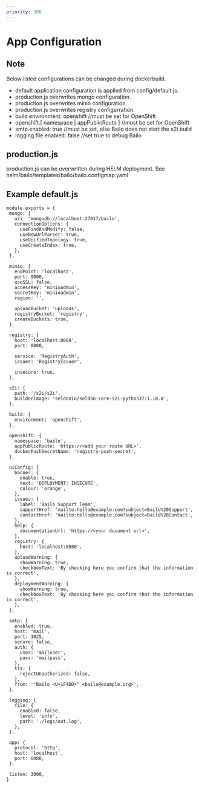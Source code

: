 ```yaml
---
priority: 300
---
```



# App Configuration


## Note

Below listed configurations can be changed during dockerbuild.

- default application configuration is applied from config/default.js.
- production.js overwrites mongo configuration.
- production.js overwrites minio configuration.
- production.js overwrites registry configurration.
- build.environment: openshift //must be set for OpenShift
- openshift.[ namespace | appPublicRoute ] //must be set for OpenShift
- smtp.enabled: true //must be set, else Bailo does not start the s2i build
- logging.file.enabled: false //set true to debug Bailo

## production.js

production.js can be overwritten during HELM deployment. See helm/bailo/templates/bailo/bailo.configmap.yaml

## Example **default.js**

```
module.exports = {
 mongo: {
   uri: 'mongodb://localhost:27017/bailo',
   connectionOptions: {
     useFindAndModify: false,
     useNewUrlParser: true,
     useUnifiedTopology: true,
     useCreateIndex: true,
   },
 },

 minio: {
   endPoint: 'localhost',
   port: 9000,
   useSSL: false,
   accessKey: 'minioadmin',
   secretKey: 'minioadmin',
   region: '',

   uploadBucket: 'uploads',
   registryBucket: 'registry',
   createBuckets: true,
 },

 registry: {
   host: 'localhost:8080',
   port: 8080,

   service: 'RegistryAuth',
   issuer: 'RegistryIssuer',

   insecure: true,
 },

 s2i: {
   path: '/s2i/s2i',
   builderImage: 'seldonio/seldon-core-s2i-python37:1.10.0',
 },

 build: {
   environment: 'openshift',
 },

 openshift: {
   namespace: 'bailo',
   appPublicRoute: 'https://<add your route URL>',
   dockerPushSecretName: 'registry-push-secret',
 },

 uiConfig: {
   banner: {
     enable: true,
     text: 'DEPLOYMENT: INSECURE',
     colour: 'orange',
   },
   issues: {
     label: 'Bailo Support Team',
     supportHref: 'mailto:hello@example.com?subject=Bailo%20Support',
     contactHref: 'mailto:hello@example.com?subject=Bailo%20Contact',
   },
   help: {
     documentationUrl: 'https://<your document url>',
   },
   registry: {
     host: 'localhost:8080',
   },
   uploadWarning: {
     showWarning: true,
     checkboxText: 'By checking here you confirm that the information is correct',
   },
   deploymentWarning: {
     showWarning: true,
     checkboxText: 'By checking here you confirm that the information is correct',
   },
 },

 smtp: {
   enabled: true,
   host: 'mail',
   port: 1025,
   secure: false,
   auth: {
     user: 'mailuser',
     pass: 'mailpass',
   },
   tls: {
     rejectUnauthorized: false,
   },
   from: '"Bailo <U+1F4DD>" <bailo@example.org>',
 },

 logging: {
   file: {
     enabled: false,
     level: 'info',
     path: './logs/out.log',
   },
 },

 app: {
   protocol: 'http',
   host: 'localhost',
   port: 8080,
 },

 listen: 3000,
}
```
